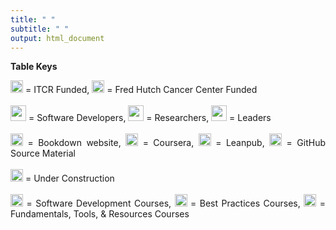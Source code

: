 ```yaml
---
title: " "
subtitle: " "
output: html_document
---
```


<style type="text/css">
  body{
  text-align: justify;
  text-justify: inter-word;
}
</style>

**Table Keys**

<div title="Table keys">
<img src="resources/images/ITCRLogo.png" height="20"> </img> = ITCR Funded, <img src=resources/images/fhlogo.png height="20"></img> = Fred Hutch Cancer Center Funded<br></br>
<img src="resources/images/SoftwareDeveloper.png" height="25"> </img> = Software Developers, <img src="resources/images/NewToDataScience.png" height="25"> </img> = Researchers, <img src="resources/images/leader_avataaars.png" height = "25"> </img> = Leaders<br></br>
<img src=resources/images/website_icon.png height="20"> </img> = Bookdown website, <img src=resources/images/courseralogo.png height="20"> </img> = Coursera,  <img src=resources/images/leanpublogo.png height="20"> </img> = Leanpub,   <img src="resources/images/githublogo.png"  height="20"> </img> = GitHub Source Material<br></br>
<img src=resources/images/underconstruction.png height="20"></img> = Under Construction<br><br/>
<img src=resources/images/keyboard-1405.png height="20"><img> = Software Development Courses,   <img src=resources/images/golden-cup-7825.png height="20"><img> = Best Practices Courses,   <img src=resources/images/tool-box-9520.png height="20"><img> = Fundamentals, Tools, & Resources Courses<br></br>
</div>
